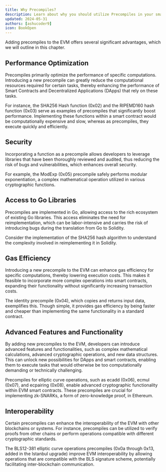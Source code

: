 ```yaml
---
title: Why Precompiles?
description: Learn about why you should utilize Precompiles in your smart contracts.
updated: 2024-05-31
authors: [ashucoder9]
icon: BookOpen
---
```


Adding precompiles to the EVM offers several significant advantages, which we will outline in this chapter.

## Performance Optimization

Precompiles primarily optimize the performance of specific computations. Introducing a new precompile can greatly reduce the computational resources required for certain tasks, thereby enhancing the performance of <GlossaryTerm>Smart Contract</GlossaryTerm>s and <GlossaryTerm>Decentralized Application</GlossaryTerm>s (DApps) that rely on these tasks.

For instance, the SHA256 <GlossaryTerm>Hash</GlossaryTerm> function (0x02) and the RIPEMD160 hash function (0x03) serve as examples of precompiles that significantly boost performance. Implementing these functions within a smart contract would be computationally expensive and slow, whereas as precompiles, they execute quickly and efficiently.

## Security

Incorporating a function as a precompile allows developers to leverage libraries that have been thoroughly reviewed and audited, thus reducing the risk of bugs and vulnerabilities, which enhances overall security.

For example, the ModExp (0x05) precompile safely performs modular exponentiation, a complex mathematical operation utilized in various cryptographic functions.

## Access to Go Libraries

Precompiles are implemented in Go, allowing access to the rich ecosystem of existing Go libraries. This access eliminates the need for reimplementation, which can be labor-intensive and carries the risk of introducing bugs during the translation from Go to Solidity.

Consider the implementation of the SHA256 hash algorithm to understand the complexity involved in reimplementing it in Solidity.

## <GlossaryTerm>Gas</GlossaryTerm> Efficiency

Introducing a new precompile to the EVM can enhance gas efficiency for specific computations, thereby lowering execution costs. This makes it feasible to incorporate more complex operations into smart contracts, expanding their functionality without significantly increasing transaction costs.

The identity precompile (0x04), which copies and returns input data, exemplifies this. Though simple, it provides gas efficiency by being faster and cheaper than implementing the same functionality in a standard contract.

## Advanced Features and Functionality

By adding new precompiles to the EVM, developers can introduce advanced features and functionalities, such as complex mathematical calculations, advanced cryptographic operations, and new data structures. This can unlock new possibilities for DApps and smart contracts, enabling them to execute tasks that would otherwise be too computationally demanding or technically challenging.

Precompiles for elliptic curve operations, such as ecadd (0x06), ecmul (0x07), and ecpairing (0x08), enable advanced cryptographic functionality within EVM smart contracts. These precompiles are crucial for implementing zk-SNARKs, a form of zero-knowledge proof, in Ethereum.

## Interoperability

Certain precompiles can enhance the interoperability of the EVM with other blockchains or systems. For instance, precompiles can be utilized to verify proofs from other chains or perform operations compatible with different cryptographic standards.

The BLS12-381 elliptic curve operations precompiles (0x0a through 0x13, added in the Istanbul upgrade) improve EVM interoperability by allowing operations that are compatible with the BLS signature scheme, potentially facilitating inter-blockchain communication.

